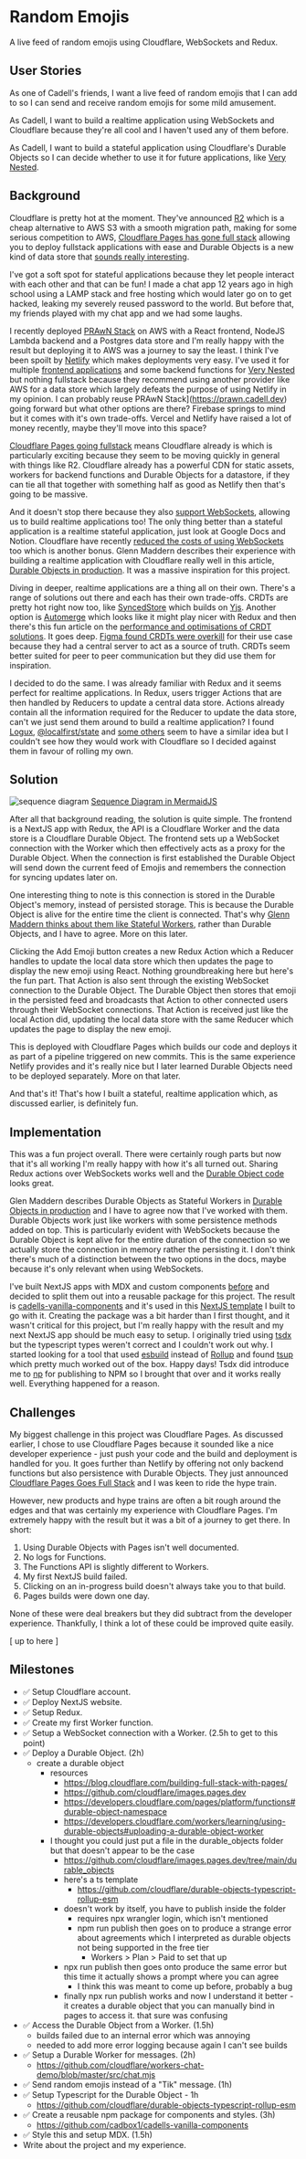
<Head />

# Random Emojis

A live feed of random emojis using Cloudflare, WebSockets and Redux.

<App />

## User Stories

As one of Cadell's friends, I want a live feed of random emojis that I can add to so I can send and receive random emojis for some mild amusement.

As Cadell, I want to build a realtime application using WebSockets and Cloudflare because they're all cool and I haven't used any of them before.

As Cadell, I want to build a stateful application using Cloudflare's Durable Objects so I can decide whether to use it for future applications, like [Very Nested](https://verynested.cadell.dev).

## Background

Cloudflare is pretty hot at the moment. They've announced [R2](https://news.ycombinator.com/item?id=28682237) which is a cheap alternative to AWS S3 with a smooth migration path, making for some serious competition to AWS, [Cloudflare Pages has gone full stack](https://news.ycombinator.com/item?id=29253032) allowing you to deploy fullstack applications with ease and Durable Objects is a new kind of data store that [sounds really interesting](https://blog.cloudflare.com/durable-objects-easy-fast-correct-choose-three/).

I've got a soft spot for stateful applications because they let people interact with each other and that can be fun! I made a chat app 12 years ago in high school using a LAMP stack and free hosting which would later go on to get hacked, leaking my severely reused password to the world. But before that, my friends played with my chat app and we had some laughs.

I recently deployed [PRAwN Stack](https://prawn.cadell.dev) on AWS with a React frontend, NodeJS Lambda backend and a Postgres data store and I'm really happy with the result but deploying it to AWS was a journey to say the least. I think I've been spoilt by [Netlify](https://www.netlify.com/) which makes deployments very easy. I've used it for multiple [frontend applications](https://cadell.dev) and some backend functions for [Very Nested](https://verynested.cadell.dev) but nothing fullstack because they recommend using another provider like AWS for a data store which largely defeats the purpose of using Netlify in my opinion. I can probably reuse PRAwN Stack](https://prawn.cadell.dev) going forward but what other options are there? Firebase springs to mind but it comes with it's own trade-offs. Vercel and Netlify have raised a lot of money recently, maybe they'll move into this space?

[Cloudflare Pages going fullstack](https://news.ycombinator.com/item?id=29253032) means Cloudflare already is which is particularly exciting because they seem to be moving quickly in general with things like R2. Cloudflare already has a powerful CDN for static assets, workers for backend functions and Durable Objects for a datastore, if they can tie all that together with something half as good as Netlify then that's going to be massive. 

And it doesn't stop there because they also [support WebSockets](https://blog.cloudflare.com/introducing-websockets-in-workers/), allowing us to build realtime applications too! The only thing better than a stateful application is a realtime stateful application, just look at Google Docs and Notion. Cloudflare have recently [reduced the costs of using WebSockets](https://blog.cloudflare.com/workers-optimization-reduces-your-bill/) too which is another bonus. Glenn Maddern describes their experience with building a realtime application with Cloudflare really well in this article, [Durable Objects in production](https://news.ycombinator.com/item?id=25084470). It was a massive inspiration for this project.

Diving in deeper, realtime applications are a thing all on their own. There's a range of solutions out there and each has their own trade-offs. CRDTs are pretty hot right now too, like [SyncedStore](https://news.ycombinator.com/item?id=29483913) which builds on [Yjs](https://github.com/yjs/yjs). Another option is [Automerge](https://news.ycombinator.com/item?id=16309533) which looks like it might play nicer with Redux and then there's this fun article on the [performance and optimisations of CRDT solutions](https://news.ycombinator.com/item?id=28017204). It goes deep. [Figma found CRDTs were overkill](https://news.ycombinator.com/item?id=21378858) for their use case because they had a central server to act as a source of truth. CRDTs seem better suited for peer to peer communication but they did use them for inspiration.

I decided to do the same. I was already familiar with Redux and it seems perfect for realtime applications. In Redux, users trigger Actions that are then handled by Reducers to update a central data store. Actions already contain all the information required for the Reducer to update the data store, can't we just send them around to build a realtime application? I found [Logux](https://logux.io/), [@localfirst/state](https://github.com/local-first-web/state) and [some others](https://github.com/markerikson/redux-ecosystem-links/blob/master/store.md#synchronization) seem to have a similar idea but I couldn't see how they would work with Cloudflare so I decided against them in favour of rolling my own.

## Solution

![sequence diagram](/sequence.png)
[Sequence Diagram in MermaidJS](https://mermaid.live/edit/#pako:eNrtlD1PwzAQhv_K4YWlDHTM0AlWQEKIJcslftu6JOfiD6qq4r9zIQkFRFvETKbEeZ873yPLO1N7C1MYinjOkBpXjheB21KIc_KS2wpBP_RZc0iudmuWRA8RgS4PrE9L6f_0qYvZ7NGHJ4SCGqTzSLUXQZ0oRycL2qCKvn5Cij3UZxW6yoGrBnRbrTRdUPQtvIA22ihS8ifqfMV_qpd8AKUlxkLOywF03P8SATpAx6D1Kxe1K9U5BEhqtrTkF3wbolfwQXYz0DzLgI-ibnwCBbdYJvJzGpm7hredTtLqCH1b1lb8xe_03-_0D36nn_xGiI3EA3XCLlurUa97DGP-qNaj1K8lqgrB5ii6l7gdjtCEeE-pvUgVIN1eYA-e0z08OP1U4-ydMhPTIrTsrF4cu26pNDpYi9IU-mox59yk0pTyqtG8tpxwbZ1OYoo5NxET090t91upTZFCxhga7p4h9foGWI6T6Q)

After all that background reading, the solution is quite simple. The frontend is a NextJS app with Redux, the API is a Cloudflare Worker and the data store is a Cloudflare Durable Object. The frontend sets up a WebSocket connection with the Worker which then effectively acts as a proxy for the Durable Object. When the connection is first established the Durable Object will send down the current feed of Emojis and remembers the connection for syncing updates later on.

One interesting thing to note is this connection is stored in the Durable Object's memory, instead of persisted storage. This is because the Durable Object is alive for the entire time the client is connected. That's why [Glenn Maddern thinks about them like Stateful Workers](https://news.ycombinator.com/item?id=25084470), rather than Durable Objects, and I have to agree. More on this later.

 Clicking the Add Emoji button creates a new Redux Action which a Reducer handles to update the local data store which then updates the page to display the new emoji using React. Nothing groundbreaking here but here's the fun part. That Action is also sent through the existing WebSocket connection to the Durable Object. The Durable Object then stores that emoji in the persisted feed and broadcasts that Action to other connected users through their WebSocket connections. That Action is received just like the local Action did, updating the local data store with the same Reducer which updates the page to display the new emoji.

This is deployed with Cloudflare Pages which builds our code and deploys it as part of a pipeline triggered on new commits. This is the same experience Netlify provides and it's really nice but I later learned Durable Objects need to be deployed separately. More on that later.

And that's it! That's how I built a stateful, realtime application which, as discussed earlier, is definitely fun.

## Implementation

This was a fun project overall. There were certainly rough parts but now that it's all working I'm really happy with how it's all turned out. Sharing Redux actions over WebSockets works well and the [Durable Object code](https://github.com/cadbox1/random-emojis/blob/main/durable_objects/src/document.ts) looks great.

Glen Maddern describes Durable Objects as Stateful Workers in [Durable Objects in production](https://news.ycombinator.com/item?id=25084470) and I have to agree now that I've worked with them. Durable Objects work just like workers with some persistence methods added on top. This is particularly evident with WebSockets because the Durable Object is kept alive for the entire duration of the connection so we actually store the connection in memory rather the persisting it. I don't think there's much of a distinction between the two options in the docs, maybe because it's only relevant when using WebSockets.

I've built NextJS apps with MDX and custom components [before](https://github.com/cadbox1/prawn-stack) and decided to split them out into a reusable package for this project. The result is [cadells-vanilla-components](https://github.com/cadbox1/cadells-vanilla-components) and it's used in this [NextJS template](https://github.com/cadbox1/cadells-nextjs-template) I built to go with it. Creating the package was a bit harder than I first thought, and it wasn't critical for this project, but I'm really happy with the result and my next NextJS app should be much easy to setup. I originally tried using [tsdx](https://github.com/jaredpalmer/tsdx) but the typescript types weren't correct and I couldn't work out why. I started looking for a tool that used [esbuild](https://github.com/evanw/esbuild) instead of [Rollup](https://github.com/rollup/rollup) and found [tsup](https://github.com/egoist/tsup) which pretty much worked out of the box. Happy days! Tsdx did introduce me to [np](https://github.com/sindresorhus/np) for publishing to NPM so I brought that over and it works really well. Everything happened for a reason.

## Challenges

My biggest challenge in this project was Cloudflare Pages. As discussed earlier, I chose to use Cloudflare Pages because it sounded like a nice developer experience - just push your code and the build and deployment is handled for you. It goes further than Netlify by offering not only backend functions but also persistence with Durable Objects. They just announced [Cloudflare Pages Goes Full Stack](https://blog.cloudflare.com/cloudflare-pages-goes-full-stack) and I was keen to ride the hype train.

However, new products and hype trains are often a bit rough around the edges and that was certainly my experience with Cloudflare Pages. I'm extremely happy with the result but it was a bit of a journey to get there. In short:

1. Using Durable Objects with Pages isn't well documented.
1. No logs for Functions.
1. The Functions API is slightly different to Workers.
1. My first NextJS build failed.
1. Clicking on an in-progress build doesn't always take you to that build.
1. Pages builds were down one day.

None of these were deal breakers but they did subtract from the developer experience. Thankfully, I think a lot of these could be improved quite easily.

[ up to here ]


## Milestones

- ✅ Setup Cloudflare account.
- ✅ Deploy NextJS website.
- ✅ Setup Redux.
- ✅ Create my first Worker function.
- ✅ Setup a WebSocket connection with a Worker. (2.5h to get to this point)
- ✅ Deploy a Durable Object. (2h)
    - create a durable object
        - resources
            - https://blog.cloudflare.com/building-full-stack-with-pages/
            - https://github.com/cloudflare/images.pages.dev
            - https://developers.cloudflare.com/pages/platform/functions#durable-object-namespace
            - https://developers.cloudflare.com/workers/learning/using-durable-objects#uploading-a-durable-object-worker
        - I thought you could just put a file in the durable_objects folder but that doesn't appear to be the case
            - https://github.com/cloudflare/images.pages.dev/tree/main/durable_objects
            - here's a ts template
                - https://github.com/cloudflare/durable-objects-typescript-rollup-esm
            - doesn't work by itself, you have to publish inside the folder
                - requires npx wrangler login, which isn't mentioned
                - npm run publish then goes on to produce a strange error about agreements which I interpreted as durable objects not being supported in the free tier
                    - Workers > Plan > Paid to set that up
            - npx run publish then goes onto produce the same error but this time it actually shows a prompt where you can agree
                - I think this was meant to come up before, probably a bug
            - finally npx run publish works and now I understand it better - it creates a durable object that you can manually bind in pages to access it. that sure was confusing
- ✅ Access the Durable Object from a Worker. (1.5h)
    - builds failed due to an internal error which was annoying
    - needed to add more error logging because again I can't see builds
- ✅ Setup a Durable Worker for messages. (2h)
    - https://github.com/cloudflare/workers-chat-demo/blob/master/src/chat.mjs
- ✅ Send random emojis instead of a "Tik" message. (1h)
- ✅ Setup Typescript for the Durable Object - 1h
    - https://github.com/cloudflare/durable-objects-typescript-rollup-esm
- ✅ Create a reusable npm package for components and styles. (3h)
    - https://github.com/cadbox1/cadells-vanilla-components
- ✅ Style this and setup MDX. (1.5h)
- Write about the project and my experience.